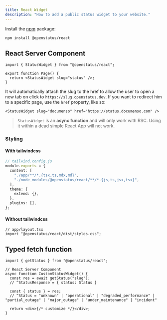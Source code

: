 ```yaml
---
title: React Widget
description: "How to add a public status widget to your website."
---
```


Install the [npm](https://www.npmjs.com/package/@openstatus/react) package:

```bash
npm install @openstatus/react
```

## React Server Component

```tsx
import { StatusWidget } from "@openstatus/react";

export function Page() {
  return <StatusWidget slug="status" />;
}
```

It will automatically attach the slug to the href to allow the user to open a
new tab on click to `https://slug.openstatus.dev`. If you want to redirect him
to a specific page, use the `href` property, like so:

```tsx
<StatusWidget slug="documenso" href="https://status.documenso.com" />
```

> `StatusWidget` is an **async function** and will only work with RSC. Using it
> within a dead simple React App will not work.

### Styling

#### With tailwindcss

```ts
// tailwind.config.js
module.exports = {
  content: [
    "./app/**/*.{tsx,ts,mdx,md}",
    "./node_modules/@openstatus/react/**/*.{js,ts,jsx,tsx}",
  ],
  theme: {
    extend: {},
  },
  plugins: [],
};
```

#### Without tailwindcss

```tsx
// app/layout.tsx
import "@openstatus/react/dist/styles.css";
```

## Typed fetch function

```tsx
import { getStatus } from "@openstatus/react";

// React Server Component
async function CustomStatusWidget() {
  const res = await getStatus("slug");
  // ^StatusResponse = { status: Status }

  const { status } = res;
  // ^Status = "unknown" | "operational" | "degraded_performance" | "partial_outage" | "major_outage" | "under_maintenance" | "incident"

  return <div>{/* customize */}</div>;
}
```
